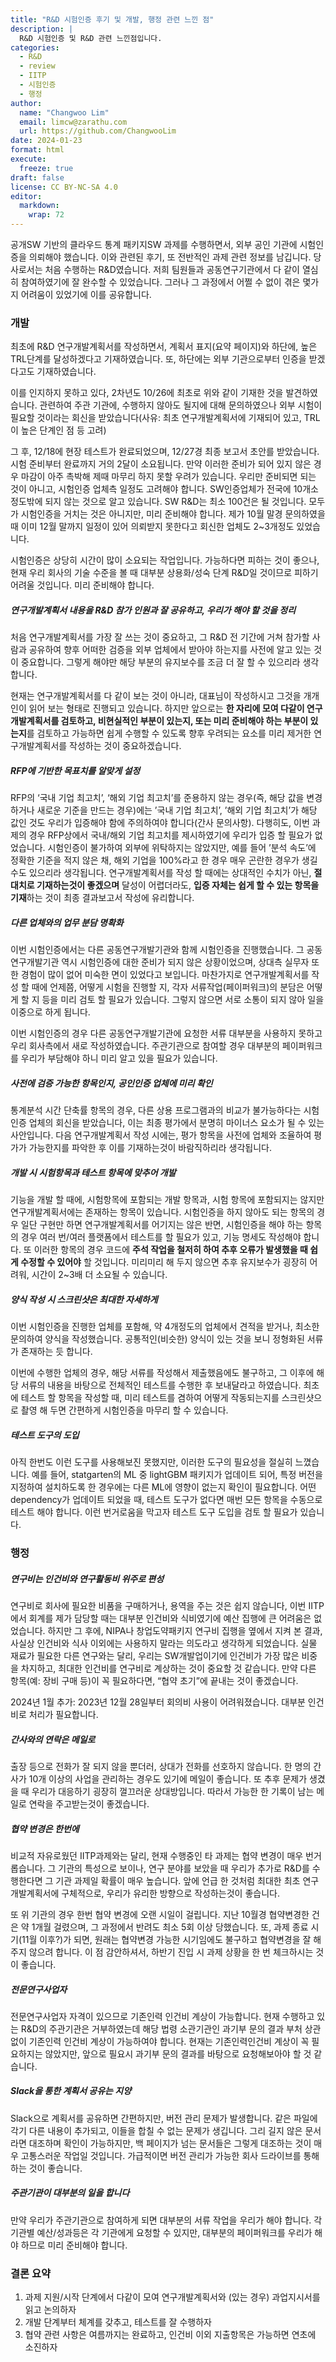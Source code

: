 ```yaml
---
title: "R&D 시험인증 후기 및 개발, 행정 관련 느낀 점"
description: | 
  R&D 시험인증 및 R&D 관련 느낀점입니다.
categories:
  - R&D
  - review
  - IITP
  - 시험인증
  - 행정
author:
  name: "Changwoo Lim"
  email: limcw@zarathu.com
  url: https://github.com/ChangwooLim
date: 2024-01-23
format: html
execute:
  freeze: true
draft: false
license: CC BY-NC-SA 4.0
editor: 
  markdown: 
    wrap: 72
---
```


공개SW 기반의 클라우드 통계 패키지SW 과제를 수행하면서, 외부 공인 기관에 시험인증을 의뢰해야 했습니다. 이와 관련된 후기, 또 전반적인 과제 관련 정보를 남깁니다. 당사로서는 처음 수행하는 R&D였습니다. 저희 팀원들과 공동연구기관에서 다 같이 열심히 참여하였기에 잘 완수할 수 있었습니다. 그러나 그 과정에서 어쩔 수 없이 겪은 몇가지 어려움이 있었기에 이를 공유합니다.

### 개발

최초에 R&D 연구개발계획서를 작성하면서, 계획서 표지(요약 페이지)와 하단에, 높은 TRL단계를 달성하겠다고 기재하였습니다. 또, 하단에는 외부 기관으로부터 인증을 받겠다고도 기재하였습니다.

이를 인지하지 못하고 있다, 2차년도 10/26에 최초로 위와 같이 기재한 것을 발견하였습니다. 관련하여 주관 기관에, 수행하지 않아도 될지에 대해 문의하였으나 외부 시험이 필요할 것이라는 회신을 받았습니다(사유: 최초 연구개발계획서에 기재되어 있고, TRL이 높은 단계인 점 등 고려)

그 후, 12/18에 현장 테스트가 완료되었으며, 12/27경 최종 보고서 초안를 받았습니다. 시험 준비부터 완료까지 거의 2달이 소요됩니다. 만약 이러한 준비가 되어 있지 않은 경우 마감이 아주 촉박해 제때 마무리 하지 못할 우려가 있습니다. 우리만 준비되면 되는 것이 아니고, 시험인증 업체측 일정도 고려해야 합니다. SW인증업체가 전국에 10개소 정도밖에 되지 않는 것으로 알고 있습니다. SW R&D는 최소 100건은 될 것입니다. 모두가 시험인증을 거치는 것은 아니지만, 미리 준비해야 합니다. 제가 10월 말경 문의하였을때 이미 12월 말까지 일정이 있어 의뢰받지 못한다고 회신한 업체도 2~3개정도 있었습니다.

시험인증은 상당히 시간이 많이 소요되는 작업입니다. 가능하다면 피하는 것이 좋으나, 현재 우리 회사의 기술 수준을 볼 때 대부분 상용화/성숙 단계 R&D일 것이므로 피하기 어려울 것입니다. 미리 준비해야 합니다.

##### 연구개발계획서 내용을 R&D 참가 인원과 잘 공유하고, 우리가 해야 할 것을 정리

처음 연구개발계획서를 가장 잘 쓰는 것이 중요하고, 그 R&D 전 기간에 거쳐 참가할 사람과 공유하여 향후 어떠한 검증을 외부 업체에서 받아야 하는지를 사전에 알고 있는 것이 중요합니다. 그렇게 해야만 해당 부분의 유지보수를 조금 더 잘 할 수 있으리라 생각합니다.

현재는 연구개발계획서를 다 같이 보는 것이 아니라, 대표님이 작성하시고 그것을 개개인이 읽어 보는 형태로 진행되고 있습니다. 하지만 앞으로는 **한 자리에 모여 다같이 연구개발계획서를 검토하고, 비현실적인 부분이 있는지, 또는 미리 준비해야 하는 부분이 있는지**를 검토하고 가능하면 쉽게 수행할 수 있도록 향후 우려되는 요소를 미리 제거한 연구개발계획서를 작성하는 것이 중요하겠습니다. 

##### RFP에 기반한 목표치를 알맞게 설정

RFP의 '국내 기업 최고치', '해외 기업 최고치'를 준용하지 않는 경우(즉, 해당 값을 변경하거나 새로운 기준을 만드는 경우)에는  '국내 기업 최고치', '해외 기업 최고치'가 해당 값인 것도 우리가 입증해야 함에 주의하여야 합니다(간사 문의사항). 다행히도, 이번 과제의 경우 RFP상에서 국내/해외 기업 최고치를 제시하였기에 우리가 입증 할 필요가 없었습니다. 시험인증이 불가하여 외부에 위탁하지는 않았지만, 예를 들어 '분석 속도'에 정확한 기준을 적지 않은 채, 해외 기업을 100%라고 한 경우 매우 곤란한 경우가 생길 수도 있으리라 생각됩니다. 연구개발계획서를 작성 할 때에는 상대적인 수치가 아닌, **절대치로 기재하는것이 좋겠으며** 달성이 어렵더라도, **입증 자체는 쉽게 할 수 있는 항목을 기재**하는 것이 최종 결과보고서 작성에 유리합니다.

##### 다른 업체와의 업무 분담 명확화

이번 시험인증에서는 다른 공동연구개발기관와 함께 시험인증을 진행했습니다. 그 공동연구개발기관 역시 시험인증에 대한 준비가 되지 않은 상황이었으며, 상대측 실무자 또한 경험이 많이 없어 미숙한 면이 있었다고 보입니다. 마찬가지로 연구개발계획서를 작성 할 때에 언제쯤, 어떻게 시험을 진행할 지, 각자 서류작업(페이퍼워크)의 분담은 어떻게 할 지 등을 미리 검토 할 필요가 있습니다. 그렇지 않으면 서로 소통이 되지 않아 일을 이중으로 하게 됩니다.

이번 시험인증의 경우 다른 공동연구개발기관에 요청한 서류 대부분을 사용하지 못하고 우리 회사측에서 새로 작성하였습니다. 주관기관으로 참여할 경우 대부분의 페이퍼워크를 우리가 부담해야 하니 미리 알고 있을 필요가 있습니다.

##### 사전에 검증 가능한 항목인지, 공인인증 업체에 미리 확인

통계분석 시간 단축률 항목의 경우, 다른 상용 프로그램과의 비교가 불가능하다는 시험인증 업체의 회신을 받았습니다, 이는 최종 평가에서 분명히 마이너스 요소가 될 수 있는 사안입니다. 다음 연구개발계획서 작성 시에는, 평가 항목을 사전에 업체와 조율하여 평가가 가능한지를 파악한 후 이를 기재하는것이 바람직하리라 생각됩니다.

##### 개발 시 시험항목과 테스트 항목에 맞추어 개발

기능을 개발 할 때에, 시험항목에 포함되는 개발 항목과, 시험 항목에 포함되지는 않지만 연구개발계획서에는 존재하는 항목이 있습니다. 시험인증을 하지 않아도 되는 항목의 경우 일단 구현만 하면 연구개발계획서를 어기지는 않은 반면, 시험인증을 해야 하는 항목의 경우 여러 번/여러 플랫폼에서 테스트를 할 필요가 있고, 기능 명세도 작성해야 합니다. 또 이러한 항목의 경우 코드에 **주석 작업을 철저히 하여 추후 오류가 발생했을 때 쉽게 수정할 수 있어야** 할 것입니다. 미리미리 해 두지 않으면 추후 유지보수가 굉장히 어려워, 시간이 2~3배 더 소요될 수 있습니다.

##### 양식 작성 시 스크린샷은 최대한 자세하게

이번 시험인증을 진행한 업체를 포함해, 약 4개정도의 업체에서 견적을 받거나, 최소한 문의하여 양식을 작성했습니다. 공통적인(비슷한) 양식이 있는 것을 보니 정형화된 서류가 존재하는 듯 합니다. 

이번에 수행한 업체의 경우, 해당 서류를 작성해서 제출했음에도 불구하고, 그 이후에 해당 서류의 내용을 바탕으로 전체적인 테스트를 수행한 후 보내달라고 하였습니다. 최초에 테스트 할 항목을 작성할 때, 미리 테스트를 겸하여 어떻게 작동되는지를 스크린샷으로 촬영 해 두면 간편하게 시험인증을 마무리 할 수 있습니다.

##### 테스트 도구의 도입

아직 한번도 이런 도구를 사용해보진 못했지만, 이러한 도구의 필요성을 절실히 느꼈습니다. 예를 들어, statgarten의 ML 중 lightGBM 패키지가 업데이트 되어, 특정 버전을 지정하여 설치하도록 한 경우에는 다른 ML에 영향이 없는지 확인이 필요합니다. 어떤 dependency가 업데이트 되었을 때, 테스트 도구가 없다면 매번 모든 항목을 수동으로 테스트 해야 합니다. 이런 번거로움을 막고자 테스트 도구 도입을 검토 할 필요가 있습니다.

### 행정

##### 연구비는 인건비와 연구활동비 위주로 편성

연구비로 회사에 필요한 비품을 구매하거나, 용역을 주는 것은 쉽지 않습니다, 이번 IITP에서 회계를 제가 담당할 때는 대부분 인건비와 식비였기에 예산 집행에 큰 어려움은 없었습니다. 하지만 그 후에, NIPA나 창업도약패키지 연구비 집행을 옆에서 지켜 본 결과, 사실상 인건비와 식사 이외에는 사용하지 말라는 의도라고 생각하게 되었습니다. 실물 재료가 필요한 다른 연구와는 달리, 우리는 SW개발업이기에 인건비가 가장 많은 비중을 차지하고, 최대한 인건비를 연구비로 계상하는 것이 중요할 것 같습니다. 만약 다른 항목(예: 장비 구매 등)이 꼭 필요하다면, "협약 초기"에 끝내는 것이 좋겠습니다.

2024년 1월 추가: 2023년 12월 28일부터 회의비 사용이 어려워졌습니다. 대부분 인건비로 처리가 필요합니다.

##### 간사와의 연락은 메일로

출장 등으로 전화가 잘 되지 않을 뿐더러, 상대가 전화를 선호하지 않습니다. 한 명의 간사가 10개 이상의 사업을 관리하는 경우도 있기에 메일이 좋습니다. 또 추후 문제가 생겼을 때 우리가 대응하기 굉장히 껄끄러운 상대방입니다. 따라서 가능한 한 기록이 남는 메일로 연락을 주고받는것이 좋겠습니다.

##### 협약 변경은 한번에

비교적 자유로웠던 IITP과제와는 달리, 현재 수행중인 타 과제는 협약 변경이 매우 번거롭습니다. 그 기관의 특성으로 보이나, 연구 분야를 보았을 때 우리가 추가로 R&D를 수행한다면 그 기관 과제일 확률이 매우 높습니다. 앞에 언급 한 것처럼 최대한 최초 연구개발계획서에 구체적으로, 우리가 유리한 방향으로 작성하는것이 좋습니다.

또 위 기관의 경우 한번 협약 변경에 오랜 시일이 걸립니다. 지난 10월경 협약변경한 건은 약 1개월 걸렸으며, 그 과정에서 반려도 최소 5회 이상 당했습니다. 또, 과제 종료 시기(11월 이후?)가 되면, 원래는 협약변경 가능한 시기임에도 불구하고 협약변경을 잘 해주지 않으려 합니다. 이 점 감안하셔서, 하반기 진입 시 과제 상황을 한 번 체크하시는 것이 좋습니다.

##### 전문연구사업자

전문연구사업자 자격이 있으므로 기존인력 인건비 계상이 가능합니다. 현재 수행하고 있는 R&D의 주관기관은 거부하였는데 해당 법령 소관기관인 과기부 문의 결과 부처 상관없이 기존인력 인건비 계상이 가능하여야 합니다. 현재는 기존인력인건비 계상이 꼭 필요하지는 않았지만, 앞으로 필요시 과기부 문의 결과를 바탕으로 요청해보아야 할 것 같습니다.

##### Slack을 통한 계획서 공유는 지양

Slack으로 계획서를 공유하면 간편하지만, 버전 관리 문제가 발생합니다. 같은 파일에 각기 다른 내용이 추가되고, 이들을 합칠 수 없는 문제가 생깁니다. 그리 길지 않은 문서라면 대조하며 확인이 가능하지만, 백 페이지가 넘는 문서들은 그렇게 대조하는 것이 매우 고통스러운 작업일 것입니다. 가급적이면 버전 관리가 가능한 회사 드라이브를 통해 하는 것이 좋습니다.

##### 주관기관이 대부분의 일을 합니다

만약 우리가 주관기관으로 참여하게 되면 대부분의 서류 작업을 우리가 해야 합니다. 각 기관별 예산/성과등은 각 기관에게 요청할 수 있지만, 대부분의 페이퍼워크를 우리가 해야 하므로 미리 준비해야 합니다.

### 결론 요약

1. 과제 지원/시작 단계에서 다같이 모여 연구개발계획서와 (있는 경우) 과업지시서를 읽고 논의하자
2. 개발 단계부터 체계를 갖추고, 테스트를 잘 수행하자
3. 협약 관련 사항은 여름까지는 완료하고, 인건비 이외 지출항목은 가능하면 연초에 소진하자